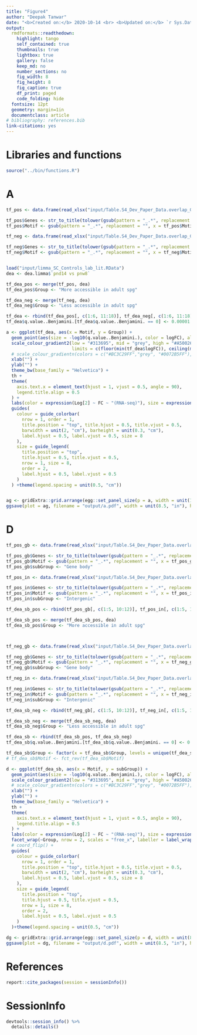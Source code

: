 ```yaml
---
title: "Figure4"
author: "Deepak Tanwar"
date: "<b>Created on:</b> 2020-10-14 <br> <b>Updated on:</b> `r Sys.Date()`"
output:
  rmdformats::readthedown:
    highlight: tango
    self_contained: true
    thumbnails: true
    lightbox: true
    gallery: false
    keep_md: no
    number_sections: no
    fig_width: 8
    fig_height: 8
    fig_caption: true
    df_print: paged
    code_folding: hide
  fontsize: 12pt
  geometry: margin=1in
  documentclass: article
# bibliography: references.bib
link-citations: yes
---
```



# Libraries and functions
```r
source("../bin/functions.R")
```


# A
```r
tf_pos <- data.frame(read_xlsx("input/Table.S4_Dev_Paper_Data.overlap_GO.enrichment.and.TF.motifs.for.DARs.xlsx", sheet = "G"))

tf_pos$Genes <- str_to_title(tolower(gsub(pattern = "_.*", replacement = "", x = tf_pos$Motif.Name)))
tf_pos$Motif <- gsub(pattern = "_.*", replacement = "", x = tf_pos$Motif.Name)

tf_neg <- data.frame(read_xlsx("input/Table.S4_Dev_Paper_Data.overlap_GO.enrichment.and.TF.motifs.for.DARs.xlsx", sheet = "J"))

tf_neg$Genes <- str_to_title(tolower(gsub(pattern = "_.*", replacement = "", x = tf_neg$Motif.Name)))
tf_neg$Motif <- gsub(pattern = "_.*", replacement = "", x = tf_neg$Motif.Name)


load("input/limma_SC_Controls_lab_lit.RData")
dea <- dea.limma$`pnd14 vs pnw8`

tf_dea_pos <- merge(tf_pos, dea)
tf_dea_pos$Group <- "More accessible in adult spg"

tf_dea_neg <- merge(tf_neg, dea)
tf_dea_neg$Group <- "Less accessible in adult spg"

tf_dea <- rbind(tf_dea_pos[, c(1:6, 11:18)], tf_dea_neg[, c(1:6, 11:18)])
tf_dea$q.value..Benjamini.[tf_dea$q.value..Benjamini. == 0] <- 0.00001

a <- ggplot(tf_dea, aes(x = Motif, y = Group)) +
  geom_point(aes(size = -log10(q.value..Benjamini.), color = logFC), alpha = 0.6) +
  scale_colour_gradient2(low = "#313695", mid = "grey", high = "#A50026", 
                         limits = c(floor(min(tf_dea$logFC)), ceiling(max(tf_dea$logFC))), breaks = c(-5, 0, 5)) +
  # scale_colour_gradientn(colors = c("#BC3C29FF","grey", "#0072B5FF"), guide=guide_colorbar(reverse=FALSE))+
  xlab("") +
  ylab("") +
  theme_bw(base_family = "Helvetica") +
  th +
  theme(
    axis.text.x = element_text(hjust = 1, vjust = 0.5, angle = 90),
    legend.title.align = 0.5
  ) +
  labs(color = expression(Log[2] ~ FC ~ "(RNA-seq)"), size = expression(-Log[10] ~ adjusted ~ italic(P) ~ "(Motif enrichment)")) +
  guides(
    colour = guide_colorbar(
      nrow = 1, order = 1,
      title.position = "top", title.hjust = 0.5, title.vjust = 0.5,
      barwidth = unit(2, "cm"), barheight = unit(0.3, "cm"),
      label.hjust = 0.5, label.vjust = 0.5, size = 8
    ),
    size = guide_legend(
      title.position = "top",
      title.hjust = 0.5, title.vjust = 0.5,
      nrow = 1, size = 8,
      order = 2,
      label.hjust = 0.5, label.vjust = 0.5
    )
  ) +theme(legend.spacing = unit(0.5, "cm"))


ag <- gridExtra::grid.arrange(egg::set_panel_size(p = a, width = unit(17.25, "cm"), height = unit(2.5, "cm")))
ggsave(plot = ag, filename = "output/a.pdf", width = unit(8.5, "in"), height = unit(11, "in"), dpi = 320)
```


# D
```r
tf_pos_gb <- data.frame(read_xlsx("input/Table.S4_Dev_Paper_Data.overlap_GO.enrichment.and.TF.motifs.for.DARs.xlsx", sheet = "I"))

tf_pos_gb$Genes <- str_to_title(tolower(gsub(pattern = "_.*", replacement = "", x = tf_pos_gb$Motif.Name)))
tf_pos_gb$Motif <- gsub(pattern = "_.*", replacement = "", x = tf_pos_gb$Motif.Name)
tf_pos_gb$subGroup <- "Gene body"

tf_pos_in <- data.frame(read_xlsx("input/Table.S4_Dev_Paper_Data.overlap_GO.enrichment.and.TF.motifs.for.DARs.xlsx", sheet = "H"))

tf_pos_in$Genes <- str_to_title(tolower(gsub(pattern = "_.*", replacement = "", x = tf_pos_in$Motif.Name)))
tf_pos_in$Motif <- gsub(pattern = "_.*", replacement = "", x = tf_pos_in$Motif.Name)
tf_pos_in$subGroup <- "Intergenic"

tf_dea_sb_pos <- rbind(tf_pos_gb[, c(1:5, 10:12)], tf_pos_in[, c(1:5, 10:12)])

tf_dea_sb_pos <- merge(tf_dea_sb_pos, dea)
tf_dea_sb_pos$Group <- "More accessible in adult spg"



tf_neg_gb <- data.frame(read_xlsx("input/Table.S4_Dev_Paper_Data.overlap_GO.enrichment.and.TF.motifs.for.DARs.xlsx", sheet = "L"))

tf_neg_gb$Genes <- str_to_title(tolower(gsub(pattern = "_.*", replacement = "", x = tf_neg_gb$Motif.Name)))
tf_neg_gb$Motif <- gsub(pattern = "_.*", replacement = "", x = tf_neg_gb$Motif.Name)
tf_neg_gb$subGroup <- "Gene body"

tf_neg_in <- data.frame(read_xlsx("input/Table.S4_Dev_Paper_Data.overlap_GO.enrichment.and.TF.motifs.for.DARs.xlsx", sheet = "K"))

tf_neg_in$Genes <- str_to_title(tolower(gsub(pattern = "_.*", replacement = "", x = tf_neg_in$Motif.Name)))
tf_neg_in$Motif <- gsub(pattern = "_.*", replacement = "", x = tf_neg_in$Motif.Name)
tf_neg_in$subGroup <- "Intergenic"

tf_dea_sb_neg <- rbind(tf_neg_gb[, c(1:5, 10:12)], tf_neg_in[, c(1:5, 10:12)])

tf_dea_sb_neg <- merge(tf_dea_sb_neg, dea)
tf_dea_sb_neg$Group <- "Less accessible in adult spg"

tf_dea_sb <- rbind(tf_dea_sb_pos, tf_dea_sb_neg)
tf_dea_sb$q.value..Benjamini.[tf_dea_sb$q.value..Benjamini. == 0] <- 0.00001

tf_dea_sb$Group <- factor(x = tf_dea_sb$Group, levels = unique(tf_dea_sb$Group))
# tf_dea_sb$Motif <- fct_rev(tf_dea_sb$Motif)

d <- ggplot(tf_dea_sb, aes(x = Motif, y = subGroup)) +
  geom_point(aes(size = -log10(q.value..Benjamini.), color = logFC), alpha = 0.6) +
  scale_colour_gradient2(low = "#313695", mid = "grey", high = "#A50026", limits = c(floor(min(tf_dea_sb$logFC)), ceiling(max(tf_dea_sb$logFC))), breaks = c(-5, 0, 5)) +
  # scale_colour_gradientn(colors = c("#BC3C29FF","grey", "#0072B5FF"), guide=guide_colorbar(reverse=FALSE))+
  xlab("") +
  ylab("") +
  theme_bw(base_family = "Helvetica") +
  th +
  theme(
    axis.text.x = element_text(hjust = 1, vjust = 0.5, angle = 90),
    legend.title.align = 0.5
  ) +
  labs(color = expression(Log[2] ~ FC ~ "(RNA-seq)"), size = expression(-Log[10] ~ adjusted ~ italic(P) ~ "(Motif enrichment)")) +
  facet_wrap(~Group, nrow = 2, scales = "free_x", labeller = label_wrap_gen(width = 50)) +
  # coord_flip() +
  guides(
    colour = guide_colorbar(
      nrow = 1, order = 1,
      title.position = "top", title.hjust = 0.5, title.vjust = 0.5,
      barwidth = unit(2, "cm"), barheight = unit(0.3, "cm"),
      label.hjust = 0.5, label.vjust = 0.5, size = 8
    ),
    size = guide_legend(
      title.position = "top",
      title.hjust = 0.5, title.vjust = 0.5,
      nrow = 1, size = 8,
      order = 2,
      label.hjust = 0.5, label.vjust = 0.5
    )
  )+theme(legend.spacing = unit(0.5, "cm"))

dg <- gridExtra::grid.arrange(egg::set_panel_size(p = d, width = unit(8, "cm"), height = unit(3.25, "cm")))
ggsave(plot = dg, filename = "output/d.pdf", width = unit(8.5, "in"), height = unit(11, "in"), dpi = 320)
```


# References
```r
report::cite_packages(session = sessionInfo())
```

# SessionInfo
```r
devtools::session_info() %>%
  details::details()
```

